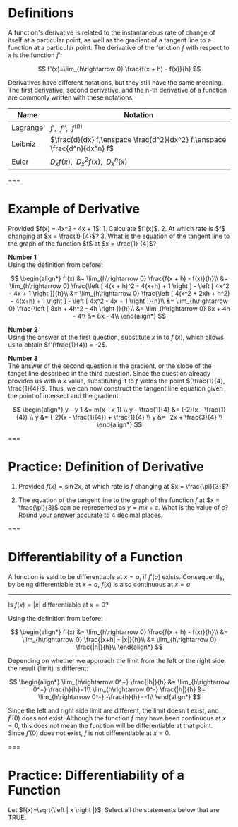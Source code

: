 # Definitions

A function's derivative is related to the instantaneous rate of change of itself at a particular point, as well as the gradient of a tangent line to a function at a particular point. The derivative of the function $f$ with respect to $x$ is the function $f'$:

$$
f'(x)=\lim_{h\rightarrow 0} \frac{f(x + h) - f(x)}{h}
$$

Derivatives have different notations, but they still have the same meaning. The first derivative, second derivative, and the n-th derivative of a function are commonly written with these notations.

| Name     | Notation                                                                 |
| -------- | ------------------------------------------------------------------------ |
| Lagrange | $f',\enspace f'',\enspace f^{(n)}$                                       |
| Leibniz  | $\frac{d}{dx} f,\enspace \frac{d^2}{dx^2} f,\enspace \frac{d^n}{dx^n} f$ |
| Euler    | $D_x f(x),\enspace D_x^2f(x),\enspace D_x^n(x)$                          |

===

# Example of Derivative

<Example>
  Provided $f(x) = 4x^2 - 4x + 1$: 1. Calculate $f'(x)$. 2. At which rate is $f$
  changing at $x = \frac{1}
  {4}$? 3. What is the equation of the tangent line to the graph of the function
  $f$ at $x = \frac{1}
  {4}$?
</Example>

**Number 1**  
Using the definition from before:

$$
\begin{align*}
 f'(x)
 &= \lim_{h\rightarrow 0} \frac{f(x + h) - f(x)}{h}\\
 &= \lim_{h\rightarrow 0} \frac{\left [ 4(x + h)^2 - 4(x+h) + 1 \right ] - \left [ 4x^2 - 4x + 1 \right ]}{h}\\
 &= \lim_{h\rightarrow 0} \frac{\left [ 4(x^2 + 2xh + h^2) - 4(x+h) + 1 \right ] - \left [ 4x^2 - 4x + 1 \right ]}{h}\\
 &= \lim_{h\rightarrow 0} \frac{\left [ 8xh + 4h^2 - 4h \right ]}{h}\\
 &= \lim_{h\rightarrow 0}  8x + 4h - 4\\
 &= 8x - 4\\
\end{align*}
$$

**Number 2**  
Using the answer of the first question, substitute $x$ in to $f'(x)$, which allows us to obtain $f'(\frac{1}{4}) = -2$.

**Number 3**  
The answer of the second question is the gradient, or the slope of the tanget line described in the third question. Since the question already provides us with a $x$ value, substituting it to $f$ yields the point $(\frac{1}{4}, \frac{1}{4})$. Thus, we can now construct the tangent line equation given the point of intersect and the gradient:

$$
\begin{align*}
y - y_1 &= m(x - x_1) \\
y - \frac{1}{4} &= (-2)(x - \frac{1}{4}) \\
y &= (-2)(x - \frac{1}{4}) + \frac{1}{4} \\
y &= -2x + \frac{3}{4} \\
\end{align*}
$$

<Graph functions="4*x*x-4*x+1,-2*x+0.75" points="0.25,0.25~solid" />

===

# **Practice:** Definition of Derivative

1. Provided $f(x) = \sin{2x}$, at which rate is $f$ changing at $x = \frac{\pi}{3}$?

<Practice id="defintion-derivative-1" answer="-1" indent />

2. The equation of the tangent line to the graph of the function $f$ at $x = \frac{\pi}{3}$ can be represented as $y=mx+c$. What is the value of $c$? Round your answer accurate to 4 decimal places.

<Practice id="defintion-derivative-2" answer="1.9132" indent />

===

# Differentiability of a Function

A function is said to be differentiable at $x=a$, if $f'(a)$ exists. Consequently, by being differentiable at $x=a$, $f(x)$ is also continuous at $x=a$.

---

<Example>Is $f(x)=|x|$ differentiable at $x=0$?</Example>

Using the definition from before:

$$
\begin{align*}
 f'(x) &= \lim_{h\rightarrow 0} \frac{f(x + h) - f(x)}{h}\\
 &= \lim_{h\rightarrow 0} \frac{|x+h| - |x|}{h}\\
 &= \lim_{h\rightarrow 0} \frac{|h|}{h}\\
\end{align*}
$$

Depending on whether we approach the limit from the left or the right side, the result (limit) is different:

$$
\begin{align*}
 \lim_{h\rightarrow 0^+} \frac{|h|}{h} &= \lim_{h\rightarrow 0^+} \frac{h}{h}=1\\
 \lim_{h\rightarrow 0^-} \frac{|h|}{h} &= \lim_{h\rightarrow 0^-} -\frac{h}{h}=-1\\
\end{align*}
$$

Since the left and right side limit are different, the limit doesn't exist, and $f'(0)$ does not exist. Although the function $f$ may have been continuous at $x=0$, this does not mean the function will be differentiable at that point. Since $f'(0)$ does not exist, $f$ is not differentiable at $x=0$.

===

# **Practice:** Differentiability of a Function

Let $f(x)=\sqrt{\left | x \right |}$. Select all the statements below that are TRUE.

<Option id="differentiability" content="#f# is continuous at #x=0#." truth />
<Option
  id="differentiability"
  content="#f# is continuous at #x#, where #- \infty \lt x \lt \infty #."
  truth
/>
<Option id="differentiability" content="#f# is differentiable at #x=0#." />
<Option
  id="differentiability"
  content="#f# is differentiable at #x#, where #- \infty \lt x \lt \infty #."
/>
<Option
  id="differentiability"
  content="#f# is differentiable at #x#, where #- \infty \lt x \lt 0# and #0 \lt x \lt \infty#"
  truth
/>
